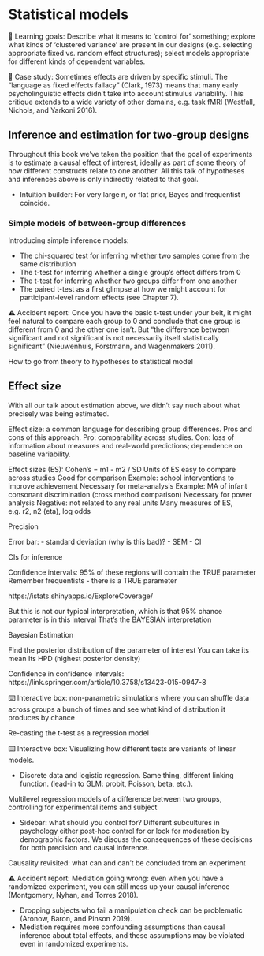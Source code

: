 # Statistical models 

::: {.learning-goals}
🍎 Learning goals: Describe what it means to ‘control for’ something; explore what kinds of ‘clustered variance’ are present in our designs (e.g. selecting appropriate fixed vs. random effect structures); select models appropriate for different kinds of dependent variables.
:::

::: {.case-study}
🔬 Case study: Sometimes effects are driven by specific stimuli. The “language as fixed effects fallacy” (Clark, 1973) means that many early psycholinguistic effects didn’t take into account stimulus variability. This critique extends to a wide variety of other domains, e.g. task fMRI (Westfall, Nichols, and Yarkoni 2016).
:::



## Inference and estimation for two-group designs

Throughout this book we've taken the position that the goal of experiments is to estimate a causal effect of interest, ideally as part of some theory of how different constructs relate to one another. All this talk of hypotheses and inferences above is only indirectly related to that goal. 





- Intuition builder: For very large n, or flat prior, Bayes and frequentist coincide. 


### Simple models of between-group differences

Introducing simple inference models:

- The chi-squared test for inferring whether two samples come from the same distribution
- The t-test for inferring whether a single group’s effect differs from 0
- The t-test for inferring whether two groups differ from one another
- The paired t-test as a first glimpse at how we might account for participant-level random effects (see Chapter 7).


::: {.accident-report}
⚠️ Accident report: Once you have the basic t-test under your belt, it might feel natural to compare each group to 0 and conclude that one group is different from 0 and the other one isn’t. But “the difference between significant and not significant is not necessarily itself statistically significant” (Nieuwenhuis, Forstmann, and Wagenmakers 2011). 
:::



How to go from theory to hypotheses to statistical model


## Effect size

With all our talk about estimation above, we didn't say nuch about what precisely was being estimated. 

Effect size: a common language for describing group differences. Pros and cons of this approach. Pro: comparability across studies. Con: loss of information about measures and real-world predictions; dependence on baseline variability. 

Effect sizes (ES):
Cohen’s = m1 - m2 / SD
Units of ES easy to compare across studies
Good for comparison 
Example: school interventions to improve achievement
Necessary for meta-analysis
Example: MA of infant consonant discrimination (cross method comparison)
Necessary for power analysis 
Negative: not related to any real units
Many measures of ES, e.g. r2, n2 (eta), log odds

Precision

Error bar:
 - standard deviation (why is this bad)?
- SEM
- CI

CIs for inference

Confidence intervals:
95% of these regions will contain the TRUE parameter
	Remember frequentists - there is a TRUE parameter

https://istats.shinyapps.io/ExploreCoverage/

But this is not our typical interpretation, which is that 95% chance parameter is in this interval
	That’s the BAYESIAN interpretation

Bayesian Estimation

Find the posterior distribution of the parameter of interest
	You can take its mean
	Its HPD (highest posterior density)

Confidence in confidence intervals: 
https://link.springer.com/article/10.3758/s13423-015-0947-8


::: {.interactive}
⌨️ Interactive box: non-parametric simulations where you can shuffle data across groups a bunch of times and see what kind of distribution it produces by chance
:::


Re-casting the t-test as a regression model 

::: {.interactive}
⌨️ Interactive box: Visualizing how different tests are variants of linear models.
:::

- Discrete data and logistic regression. Same thing, different linking function. (lead-in to GLM: probit, Poisson, beta, etc.).

Multilevel regression models of a difference between two groups, controlling for experimental items and subject

  - Sidebar: what should you control for? Different subcultures in psychology either post-hoc control for or look for moderation by demographic factors. We discuss the consequences of these decisions for both precision and causal inference. 

Causality revisited: what can and can’t be concluded from an experiment

::: {.accident-report}
⚠️ Accident report: Mediation going wrong: even when you have a randomized experiment, you can still mess up your causal inference (Montgomery, Nyhan, and Torres 2018). 
:::

- Dropping subjects who fail a manipulation check can be problematic (Aronow, Baron, and Pinson 2019).
- Mediation requires more confounding assumptions than causal inference about total effects, and these assumptions may be violated even in randomized experiments. 
